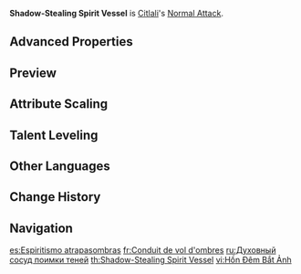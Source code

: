 {{Talent Infobox
|image         = Talent Shadow-Stealing Spirit Vessel.png
|character     = Citlali
|type          = Normal Attack
|info          = '''Normal Attack'''<br>Calls upon secret arts passed down through the [[Masters of the Night-Wind]] from generation to generation, performing up to three strikes that deal {{Color|Cryo DMG}}.<br><br>'''Charged Attack'''<br>Enters Aiming Mode, and after Holding, consumes a certain amount of Stamina to call forth a Frost Star that deals {{Color|Cryo DMG}} to opponents in its path.<br><br>'''Plunging Attack'''<br>Gathers the power of Cryo and plunges towards the ground from mid-air, damaging all opponents in her path. Deals {{Color|AoE Cryo DMG}} upon impact with the ground.
|CD            = 
|energyCost    = 
|scale_att1    = ATK
|scale_att2    = 
|utility1      = 
|utility2      = 
|arkhe         = 
}}
'''Shadow-Stealing Spirit Vessel''' is [[Citlali]]'s [[Normal Attack]].

==Advanced Properties==
{{Advanced Properties
|title   = Normal Attack 1-Hit
|gu      = 1U
|icdtag  = Normal Attack
|icdtype = 2.5s/3 Hits
|poise   = 8.2
|impulse = 2

|title2   = Normal Attack 2-Hit
|gu2      = 1U
|icdtag2  = Normal Attack
|icdtype2 = 2.5s/3 Hits
|poise2   = 7.3
|impulse2 = 2

|title3   = Normal Attack 3-Hit
|gu3      = 1U
|icdtag3  = Normal Attack
|icdtype3 = 2.5s/3 Hits
|poise3   = 10.1
|impulse3 = 2

|title4   = Charged Attack
|gu4      = 1U
|icdtag4  = none
|poise4   = 80
|impulse4 = 3

|title5   = Plunging Attack Collision
|gu5      = 0U
|icdtag5  = none
|poise5   = 5
|impulse5 = 2

|title6   = Low Plunge
|gu6      = 1U
|icdtag6  = none
|poise6   = 50
|impulse6 = 3

|title7   = High Plunge
|gu7      = 1U
|icdtag7  = none
|poise7   = 100
|impulse7 = 4
}}

==Preview==
{{Preview
|file1    = Shadow-Stealing Spirit Vessel Normal Preview
|caption1 = Normal

|file2    = Shadow-Stealing Spirit Vessel Charged Preview
|caption2 = Charged Attack
<!--
|file3    = Shadow-Stealing Spirit Vessel Plunging Preview
|caption3 = Plunging Attack
-->
}}

==Attribute Scaling==
{{Talent Scaling
|levels=11
|order=hit1,hit2,hit3,charged_title,charged,stamina,plunge_title,plunge,plungelow,plungehigh
|titles=1-Hit DMG (%),2-Hit DMG (%),3-Hit DMG (%),Charged Attack,Charged Attack DMG (%),Charged Attack Stamina Cost,Plunging Attack,Plunge DMG (%),Low Plunge DMG (%),High Plunge DMG (%)
|hit1_1=43.41
|hit1_2=46.66
|hit1_3=49.92
|hit1_4=54.26
|hit1_5=57.51
|hit1_6=60.77
|hit1_7=65.11
|hit1_8=69.45
|hit1_9=73.79
|hit1_10=78.13
|hit1_11=82.47
|hit2_1=38.81
|hit2_2=41.72
|hit2_3=44.64
|hit2_4=48.52
|hit2_5=51.43
|hit2_6=54.34
|hit2_7=58.22
|hit2_8=62.1
|hit2_9=65.98
|hit2_10=69.86
|hit2_11=73.75
|hit3_1=53.77
|hit3_2=57.8
|hit3_3=61.84
|hit3_4=67.21
|hit3_5=71.25
|hit3_6=75.28
|hit3_7=80.66
|hit3_8=86.03
|hit3_9=91.41
|hit3_10=96.79
|hit3_11=102.17
|charged_1=99.2
|charged_2=106.64
|charged_3=114.08
|charged_4=124
|charged_5=131.44
|charged_6=138.88
|charged_7=148.8
|charged_8=158.72
|charged_9=168.64
|charged_10=178.56
|charged_11=188.48
|stamina=50
|plunge_1=56.83
|plunge_2=61.45
|plunge_3=66.08
|plunge_4=72.69
|plunge_5=77.31
|plunge_6=82.6
|plunge_7=89.87
|plunge_8=97.14
|plunge_9=104.41
|plunge_10=112.34
|plunge_11=120.27
|plungelow_1=113.63
|plungelow_2=122.88
|plungelow_3=132.13
|plungelow_4=145.35
|plungelow_5=154.59
|plungelow_6=165.17
|plungelow_7=179.7
|plungelow_8=194.23
|plungelow_9=208.77
|plungelow_10=224.62
|plungelow_11=240.48
|plungehigh_1=141.93
|plungehigh_2=153.49
|plungehigh_3=165.04
|plungehigh_4=181.54
|plungehigh_5=193.1
|plungehigh_6=206.3
|plungehigh_7=224.45
|plungehigh_8=242.61
|plungehigh_9=260.76
|plungehigh_10=280.57
|plungehigh_11=300.37
}}

==Talent Leveling==
{{Talent Upgrade|Citlali}}

==Other Languages==
{{Other Languages
|en       = Shadow-Stealing Spirit Vessel
|zhs      = 宿灵捕影
|zhs_rm   = Sùlíng Bǔyǐng
|zht      = 宿靈捕影
|zht_rm   = Sùlíng Bǔyǐng
|zh_tl    = Shadow-Capturing Dwelling Spirits
|ja       = 通常攻撃・憑霊影縛
|ja_rm    = Tsuujou Kougeki - Hyourei Eibaku{{Assumed}}
|ja_tl    = 
|ko       = 영혼 포착
|ko_rm    = 
|ko_tl    = 
|es       = Espiritismo atrapasombras
|es_tl    = Shadow-Trapping Spiritualism
|fr       = Conduit de vol d'ombres
|fr_tl    = Shadow-Stealing Conduit
|ru       = Духовный сосуд поимки теней
|ru_tl    = 
|th       = Shadow-Stealing Spirit Vessel
|th_rm    = 
|th_tl    = 
|vi       = Hồn Đêm Bắt Ảnh
|vi_tl    = 
|de       = Schattenfesseln der schlummernden Seelen
|de_tl    = Shadow Shackles of Slumbering Souls
|id       = Shadow-Stealing Spirit Vessel
|pt       = Recipiente Sombrio Capturador de Almas
|pt_tl    = 
|tr       = Gölge Çalan Ruh Meskeni
|tr_tl    = 
|it       = Albergaspirito rubanime
|it_tl    = 
}}

==Change History==
{{Change History|5.3}}

==Navigation==
{{Talent Navbox|Citlali}}

[[es:Espiritismo atrapasombras]]
[[fr:Conduit de vol d'ombres]]
[[ru:Духовный сосуд поимки теней]]
[[th:Shadow-Stealing Spirit Vessel]]
[[vi:Hồn Đêm Bắt Ảnh]]